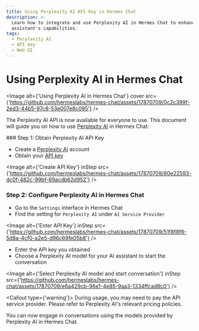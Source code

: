 ```yaml
---
title: Using Perplexity AI API Key in Hermes Chat
description: >-
  Learn how to integrate and use Perplexity AI in Hermes Chat to enhance your AI
  assistant's capabilities.
tags:
  - Perplexity AI
  - API key
  - Web UI
---
```


# Using Perplexity AI in Hermes Chat

<Image alt={'Using Perplexity AI in Hermes Chat'} cover src={'https://github.com/hermeslabs/hermes-chat/assets/17870709/0c2c399f-2ed3-44b5-97c8-53e007e8c095'} />

The Perplexity AI API is now available for everyone to use. This document will guide you on how to use [Perplexity AI](https://www.perplexity.ai/) in Hermes Chat:

<Steps>
  ### Step 1: Obtain Perplexity AI API Key

  - Create a [Perplexity AI](https://www.perplexity.ai/) account
  - Obtain your [API key](https://www.perplexity.ai/settings/api)

  <Image alt={'Create API Key'} inStep src={'https://github.com/hermeslabs/hermes-chat/assets/17870709/80e22593-dc0f-482c-99bf-69acdb62d952'} />

  ### Step 2: Configure Perplexity AI in Hermes Chat

  - Go to the `Settings` interface in Hermes Chat
  - Find the setting for `Perplexity AI` under `AI Service Provider`

  <Image alt={'Enter API Key'} inStep src={'https://github.com/hermeslabs/hermes-chat/assets/17870709/51f8f8f6-5d8a-4cf0-a2e5-d96c69fe05b8'} />

  - Enter the API key you obtained
  - Choose a Perplexity AI model for your AI assistant to start the conversation

  <Image alt={'Select Perplexity AI model and start conversation'} inStep src={'https://github.com/hermeslabs/hermes-chat/assets/17870709/e6a429cb-96e1-4e85-9aa3-1334ffcad8c0'} />

  <Callout type={'warning'}>
    During usage, you may need to pay the API service provider. Please refer to Perplexity AI's
    relevant pricing policies.
  </Callout>
</Steps>

You can now engage in conversations using the models provided by Perplexity AI in Hermes Chat.
